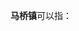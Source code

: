 '''马桥镇'''可以指：
{{PRC admin/disambig|31/01/12/112/000|32/12/82/109/000|37/03/21/105/000|41/14/81/106/000|42/06/26/107/000|42/12/02/106/000|43/10/26/212/000}}
{{disambig|cat=三字中国镇名消歧义}}